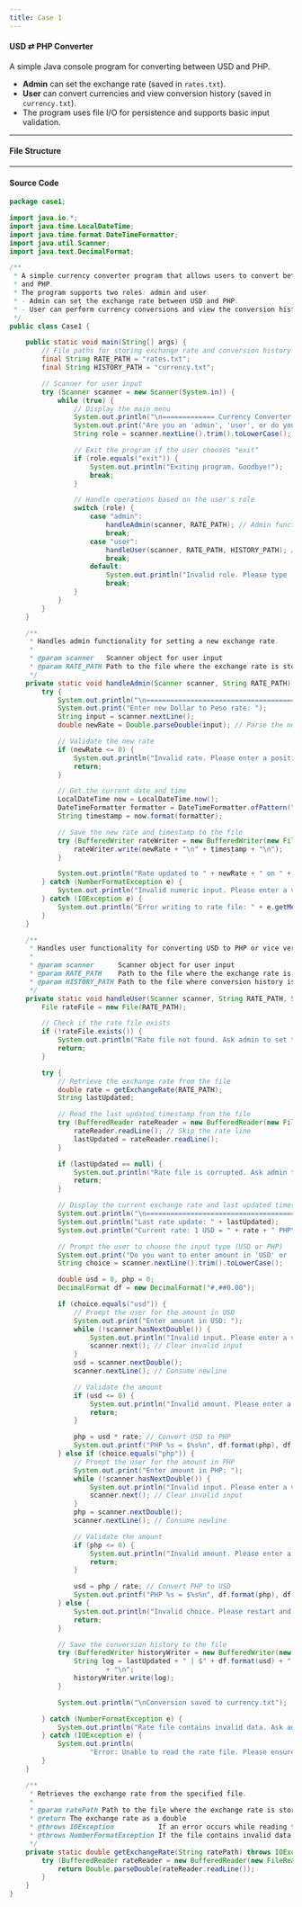 ```yaml
---
title: Case 1
---
```


#### USD ⇄ PHP Converter

A simple Java console program for converting between USD and PHP.
- **Admin** can set the exchange rate (saved in `rates.txt`).
- **User** can convert currencies and view conversion history (saved in `currency.txt`).
- The program uses file I/O for persistence and supports basic input validation.

---

#### File Structure

<Files className="mt-4">
  <Folder name="Case1" defaultOpen>
    <Folder name="build" />
    <Folder name="nbproject">
      <File name="build-impl.xml" />
      <File name="genfiles.properties" />
      <Folder name="private" />
      <File name="project.properties" />
      <File name="project.xml" />
    </Folder>
    <Folder name="src" defaultOpen>
      <Folder name="case1" defaultOpen>
        <File name="Case1.java" />
      </Folder>
    </Folder>
    <Folder name="test" />
    <File name=".gitignore" />
    <File name="build.xml" />
    <File name="currency.txt" />
    <File name="manifest.mf" />
    <File name="rates.txt" />
    <File name="script.txt" />
  </Folder>
</Files>

---

#### Source Code

```java
package case1;

import java.io.*;
import java.time.LocalDateTime;
import java.time.format.DateTimeFormatter;
import java.util.Scanner;
import java.text.DecimalFormat;

/**
 * A simple currency converter program that allows users to convert between USD
 * and PHP.
 * The program supports two roles: admin and user.
 * - Admin can set the exchange rate between USD and PHP.
 * - User can perform currency conversions and view the conversion history.
 */
public class Case1 {

    public static void main(String[] args) {
        // File paths for storing exchange rate and conversion history
        final String RATE_PATH = "rates.txt";
        final String HISTORY_PATH = "currency.txt";

        // Scanner for user input
        try (Scanner scanner = new Scanner(System.in)) {
            while (true) {
                // Display the main menu
                System.out.println("\n============= Currency Converter =======admin======");
                System.out.print("Are you an 'admin', 'user', or do you want to 'exit'?\n> ");
                String role = scanner.nextLine().trim().toLowerCase();

                // Exit the program if the user chooses "exit"
                if (role.equals("exit")) {
                    System.out.println("Exiting program. Goodbye!");
                    break;
                }

                // Handle operations based on the user's role
                switch (role) {
                    case "admin":
                        handleAdmin(scanner, RATE_PATH); // Admin functionality
                        break;
                    case "user":
                        handleUser(scanner, RATE_PATH, HISTORY_PATH); // User functionality
                        break;
                    default:
                        System.out.println("Invalid role. Please type 'admin', 'user', or 'exit'.");
                        break;
                }
            }
        }
    }

    /**
     * Handles admin functionality for setting a new exchange rate.
     * 
     * @param scanner   Scanner object for user input
     * @param RATE_PATH Path to the file where the exchange rate is stored
     */
    private static void handleAdmin(Scanner scanner, String RATE_PATH) {
        try {
            System.out.println("\n==============================================\n");
            System.out.print("Enter new Dollar to Peso rate: ");
            String input = scanner.nextLine();
            double newRate = Double.parseDouble(input); // Parse the new exchange rate

            // Validate the new rate
            if (newRate <= 0) {
                System.out.println("Invalid rate. Please enter a positive number.");
                return;
            }

            // Get the current date and time
            LocalDateTime now = LocalDateTime.now();
            DateTimeFormatter formatter = DateTimeFormatter.ofPattern("yyyy-MM-dd HH:mm:ss");
            String timestamp = now.format(formatter);

            // Save the new rate and timestamp to the file
            try (BufferedWriter rateWriter = new BufferedWriter(new FileWriter(RATE_PATH, true))) {
                rateWriter.write(newRate + "\n" + timestamp + "\n");
            }

            System.out.println("Rate updated to " + newRate + " on " + timestamp);
        } catch (NumberFormatException e) {
            System.out.println("Invalid numeric input. Please enter a valid number.");
        } catch (IOException e) {
            System.out.println("Error writing to rate file: " + e.getMessage());
        }
    }

    /**
     * Handles user functionality for converting USD to PHP or vice versa.
     * 
     * @param scanner      Scanner object for user input
     * @param RATE_PATH    Path to the file where the exchange rate is stored
     * @param HISTORY_PATH Path to the file where conversion history is stored
     */
    private static void handleUser(Scanner scanner, String RATE_PATH, String HISTORY_PATH) {
        File rateFile = new File(RATE_PATH);

        // Check if the rate file exists
        if (!rateFile.exists()) {
            System.out.println("Rate file not found. Ask admin to set the rate first.");
            return;
        }

        try {
            // Retrieve the exchange rate from the file
            double rate = getExchangeRate(RATE_PATH);
            String lastUpdated;

            // Read the last updated timestamp from the file
            try (BufferedReader rateReader = new BufferedReader(new FileReader(RATE_PATH))) {
                rateReader.readLine(); // Skip the rate line
                lastUpdated = rateReader.readLine();
            }

            if (lastUpdated == null) {
                System.out.println("Rate file is corrupted. Ask admin to reset the rate.");
                return;
            }

            // Display the current exchange rate and last updated timestamp
            System.out.println("\n==============================================\n");
            System.out.println("Last rate update: " + lastUpdated);
            System.out.println("Current rate: 1 USD = " + rate + " PHP\n");

            // Prompt the user to choose the input type (USD or PHP)
            System.out.print("Do you want to enter amount in 'USD' or 'PHP'? ");
            String choice = scanner.nextLine().trim().toLowerCase();

            double usd = 0, php = 0;
            DecimalFormat df = new DecimalFormat("#,##0.00");

            if (choice.equals("usd")) {
                // Prompt the user for the amount in USD
                System.out.print("Enter amount in USD: ");
                while (!scanner.hasNextDouble()) {
                    System.out.println("Invalid input. Please enter a valid number.");
                    scanner.next(); // Clear invalid input
                }
                usd = scanner.nextDouble();
                scanner.nextLine(); // Consume newline

                // Validate the amount
                if (usd <= 0) {
                    System.out.println("Invalid amount. Please enter a positive number.");
                    return;
                }

                php = usd * rate; // Convert USD to PHP
                System.out.printf("PHP %s = $%s%n", df.format(php), df.format(usd));
            } else if (choice.equals("php")) {
                // Prompt the user for the amount in PHP
                System.out.print("Enter amount in PHP: ");
                while (!scanner.hasNextDouble()) {
                    System.out.println("Invalid input. Please enter a valid number.");
                    scanner.next(); // Clear invalid input
                }
                php = scanner.nextDouble();
                scanner.nextLine(); // Consume newline

                // Validate the amount
                if (php <= 0) {
                    System.out.println("Invalid amount. Please enter a positive number.");
                    return;
                }

                usd = php / rate; // Convert PHP to USD
                System.out.printf("PHP %s = $%s%n", df.format(php), df.format(usd));
            } else {
                System.out.println("Invalid choice. Please restart and choose 'USD' or 'PHP'.");
                return;
            }

            // Save the conversion history to the file
            try (BufferedWriter historyWriter = new BufferedWriter(new FileWriter(HISTORY_PATH, true))) {
                String log = lastUpdated + " | $" + df.format(usd) + " = PHP " + df.format(php) + " @ rate: " + rate
                        + "\n";
                historyWriter.write(log);
            }

            System.out.println("\nConversion saved to currency.txt");

        } catch (NumberFormatException e) {
            System.out.println("Rate file contains invalid data. Ask admin to reset the rate.");
        } catch (IOException e) {
            System.out.println(
                    "Error: Unable to read the rate file. Please ensure the file exists and is not corrupted.");
        }
    }

    /**
     * Retrieves the exchange rate from the specified file.
     * 
     * @param ratePath Path to the file where the exchange rate is stored
     * @return The exchange rate as a double
     * @throws IOException           If an error occurs while reading the file
     * @throws NumberFormatException If the file contains invalid data
     */
    private static double getExchangeRate(String ratePath) throws IOException, NumberFormatException {
        try (BufferedReader rateReader = new BufferedReader(new FileReader(ratePath))) {
            return Double.parseDouble(rateReader.readLine());
        }
    }
}

